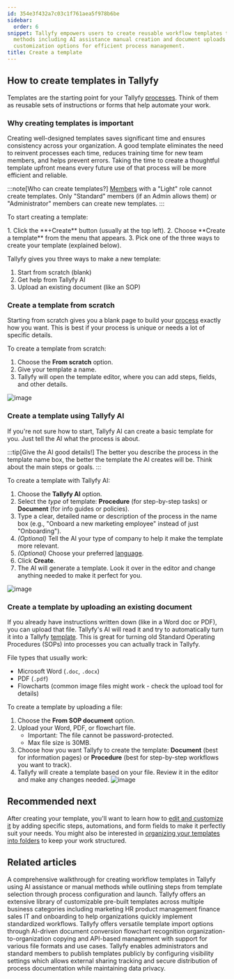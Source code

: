 ```yaml
---
id: 354e3f432a7c03c1f761aea5f978b6be
sidebar:
  order: 6
snippet: Tallyfy empowers users to create reusable workflow templates through multiple
  methods including AI assistance manual creation and document uploads while offering
  customization options for efficient process management.
title: Create a template
---
```



## How to create templates in Tallyfy

Templates are the starting point for your Tallyfy [processes](/products/pro/tracking-and-tasks/processes/). Think of them as reusable sets of instructions or forms that help automate your work.

### Why creating templates is important

Creating well-designed templates saves significant time and ensures consistency across your organization. A good template eliminates the need to reinvent processes each time, reduces training time for new team members, and helps prevent errors. Taking the time to create a thoughtful template upfront means every future use of that process will be more efficient and reliable.

:::note[Who can create templates?]
[Members](/products/pro/documenting/members/) with a "Light" role cannot create templates. Only "Standard" members (if an Admin allows them) or "Administrator" members can create new templates.
:::

To start creating a template:

<Steps>
1. Click the **+Create** button (usually at the top left).
2. Choose **Create a template** from the menu that appears.
3. Pick one of the three ways to create your template (explained below).
</Steps>

Tallyfy gives you three ways to make a new template:

1. Start from scratch (blank)
2. Get help from Tallyfy AI
3. Upload an existing document (like an SOP)

### Create a template from scratch

Starting from scratch gives you a blank page to build your [process](/products/pro/tracking-and-tasks/processes/) exactly how you want. This is best if your process is unique or needs a lot of specific details.

To create a template from scratch:
<Steps>
1. Choose the **From scratch** option.
2. Give your template a name.
3. Tallyfy will open the template editor, where you can add steps, fields, and other details.
</Steps>

![image](https://screenshots.tallyfy.com/tallyfy%2Fpro%2Fdesktop-light-create-template-scratch.png)

### Create a template using Tallyfy AI

If you're not sure how to start, Tallyfy AI can create a basic template for you. Just tell the AI what the process is about.

:::tip[Give the AI good details!]
The better you describe the process in the template name box, the better the template the AI creates will be. Think about the main steps or goals.
:::

To create a template with Tallyfy AI:
<Steps>
1. Choose the **Tallyfy AI** option.
2. Select the *type* of template: **Procedure** (for step-by-step tasks) or **Document** (for info guides or policies).
3. Type a clear, detailed name or description of the process in the name box (e.g., "Onboard a new marketing employee" instead of just "Onboarding").
4. *(Optional)* Tell the AI your type of company to help it make the template more relevant.
5. *(Optional)* Choose your preferred [language](/products/pro/miscellaneous/how-can-i-translate-content-in-tallyfy/).
6. Click **Create**.
7. The AI will generate a template. Look it over in the editor and change anything needed to make it perfect for you.
</Steps>

![image](https://screenshot.launchbrightly.com/tallyfy/pro/desktop-light-create-client-onboarding-template-from-tallyfyAI.png)

### Create a template by uploading an existing document

If you already have instructions written down (like in a Word doc or PDF), you can upload that file. Tallyfy's AI will read it and try to automatically turn it into a Tallyfy [template](/products/pro/documenting/templates/). This is great for turning old Standard Operating Procedures (SOPs) into processes you can actually track in Tallyfy.

File types that usually work:
- Microsoft Word (`.doc`, `.docx`)
- PDF (`.pdf`)
- Flowcharts (common image files might work - check the upload tool for details)

To create a template by uploading a file:
<Steps>
1. Choose the **From SOP document** option.
2. Upload your Word, PDF, or flowchart file.
   * Important: The file cannot be password-protected.
   * Max file size is 30MB.
3. Choose how you want Tallyfy to create the template: **Document** (best for information pages) or **Procedure** (best for step-by-step workflows you want to track).
4. Tallyfy will create a template based on your file. Review it in the editor and make any changes needed.
![image](https://screenshots.tallyfy.com/tallyfy%2Fpro%2Fdesktop-light-create-from-sop.png)
</Steps>

## Recommended next

After creating your template, you'll want to learn how to [edit and customize it](/products/pro/documenting/templates/edit-templates/) by adding specific steps, automations, and form fields to make it perfectly suit your needs. You might also be interested in [organizing your templates into folders](/products/pro/documenting/templates/organize-templates-into-folders/) to keep your work structured.


## Related articles
<CardGrid>
<LinkTitleCard header="<b>Tutorials > Create your first template</b>" href="/products/pro/tutorials/your-first-template/" > A comprehensive walkthrough for creating workflow templates in Tallyfy using AI assistance or manual methods while outlining steps from template selection through process configuration and launch. </LinkTitleCard>
<LinkTitleCard header="<b>Templates > Sample templates</b>" href="/products/pro/documenting/templates/how-can-i-access-tallyfys-sample-templates/" > Tallyfy offers an extensive library of customizable pre-built templates across multiple business categories including marketing HR product management finance sales IT and onboarding to help organizations quickly implement standardized workflows. </LinkTitleCard>
<LinkTitleCard header="<b>Templates > Import a template</b>" href="/products/pro/documenting/templates/import-feature/" > Tallyfy offers versatile template import options through AI-driven document conversion flowchart recognition organization-to-organization copying and API-based management with support for various file formats and use cases. </LinkTitleCard>
<LinkTitleCard header="<b>Templates > Publish a template</b>" href="/products/pro/documenting/templates/how-to-make-my-tallyfy-template-public/" > Tallyfy enables administrators and standard members to publish templates publicly by configuring visibility settings which allows external sharing tracking and secure distribution of process documentation while maintaining data privacy. </LinkTitleCard>
</CardGrid>